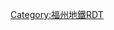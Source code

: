 {{Routemap|title=福州地铁1号线|title-bg={{福州地铁颜色|1}}|title-color=white|inline=<includeonly>yes</includeonly>|map=
\\uKDSTa\\~~新店车辆基地
\\utSTRa\\~~
\\utBHF\\~~[[象峰站|象峰]]
\\utBHF\\~~[[秀山站 (福州)|秀山]]
WASSERq\utKRZW\WASSERq~~ ~~ ~~下穿[[解放溪]]
\\utBHF\\~~[[罗汉山站|罗汉山]]
CONTg@Gq\STRq\umtKRZ\BHFq!~HUBa\CONTf@Fq ~~ ~~国铁[[福州站]]~~ [[峰福线]]、[[合福高铁]]
\\utBHF!~HUBaq\HUBrf\~~[[福州火车站站|福州火车站]]
\\utBHF\\~~[[斗门站 (福州)|斗门]]
WASSERq\utKRZW\WASSERq~~ ~~ ~~下穿[[晋安河]]
\\utBHF\\~~[[树兜站|树兜]]
\\utBHF\\~~[[屏山站 (福州)|屏山]]
\\utSTR\\~~ ~~ ~~ ~~{{rmri|l}} [[半洲站|半洲]] – [[帝封江站|帝封江]] {{rmri|r}}
uextCONTg@Gq\uextSTRq\uetKRZt\uextBHFq!~HUBa\uextCONTf@Fq~~ ~~ ~~换乘{{福州地铁线路名|4|c}}
\\utBHF!~HUBaq\HUBrf\~~[[东街口站|东街口]]
\\utSTR\\
\\utSTR\\~~ ~~ ~~ ~~{{rmri|l}} [[苏洋站|苏洋]] – [[洋里站 (福州)|洋里]] {{rmri|r}}
utCONTg@Gq\utSTRq\utKRZt\utBHFq!~HUBa\utCONTf@Fq~~ ~~ ~~换乘{{福州地铁线路名|2|c}}
\\utBHF!~HUBaq\HUBrf\~~[[南门兜站|南门兜]]
WASSERq\utKRZW\WASSERq~~ ~~ ~~下穿[[东西河]]
\\utBHF\\~~[[茶亭站 (福州)|茶亭]]
\\utBHF\\~~[[达道站|达道]]
WASSERq\WASSERq\utKRZW\WASSERq\WASSERq~~ ~~ ~~下穿[[闽江]]
\\utBHF\\~~[[上藤站|上藤]]
\\utBHF\\~~[[三叉街站|三叉街]]
\\utBHF\\~~[[白湖亭站|白湖亭]]
\\utBHF\\~~[[葫芦阵站|葫芦阵]]
\\utBHF\\~~[[黄山站 (福州)|黄山]]
\\utBHF\\~~[[排下站|排下]]
uextCONTg@Gq\uextSTRq\uetKRZt\uextBHFq!~HUBa\uextCONTf@Fq~~ ~~ ~~换乘{{福州地铁线路名|4|c}}
\\utBHF!~HUBaq\HUBrf\~~[[城门站 (福州)|城门]]
\\utSTR\\~~ ~~ ~~ ~~{{rmri|l}} [[帝封江站|帝封江]] – [[半洲站|半洲]] {{rmri|r}}
\\utBHF\\~~[[三角埕站|三角埕]]
\\utBHF\\~~[[胪雷站|胪雷]]
\utSTR+l\utABZg+r\\
uextCONTg@G\utSTRe\utSTR\\~~ ~~ ~~ ~~[[荆溪新城站|荆溪新城]] {{rmri|u}} 
uextSTR\uKDSTe\utSTR\\~~清凉山停车场
uextKBHFe!~HUBaq\HUBtf\utBHF!~HUBeq\\~~ ~~[[福州火车南站站|福州火车南站]]~~换乘{{福州地铁线路名|5|c}}
CONTg@Gq\BHFq!~HUBe\umtKRZ\CONTf@Fq\~~ ~~国铁[[福州南站]]~~ [[杭深线]]
\\utBHF\\~~[[安平站 (福州)|安平]]
\\utSTR\uextCONTg@G\~~ ~~ ~~ ~~[[潘墩站|潘墩]] {{rmri|u}}
\\uetABZgl+l\uextABZgr+r\
\\utXBHF-L\uextXBHF-R\~~ ~~[[梁厝站|梁厝]]~~换乘{{福州地铁线路名|6|c}}
\\utBHF!~HUBaq\uextBHF!~HUBeq\~~ ~~[[下洋站|下洋]]~~换乘{{福州地铁线路名|6|c}}
\\utKBHFe\uextSTR\~~[[三江口站 (福州)|三江口]]
WASSERq\WASSERq\WASSERq\uextKRZW\WASSERq~~ ~~ ~~下穿[[乌龙江]]
\\\uextCONTf@F\~~ ~~ ~~ ~~[[万寿站|万寿]] {{rmri|d}}
|bottom={{navbar|福州地铁1号线RDT}}
}}<noinclude>
{{Rdt intro|[[福州地铁1号线]]}}

[[Category:福州地鐵RDT]]

</noinclude>